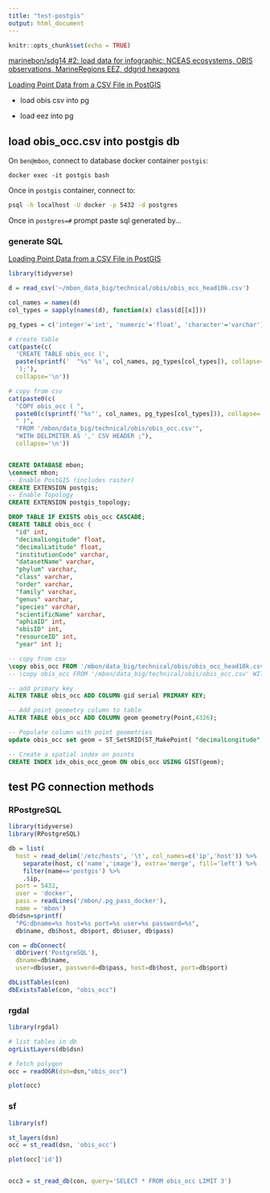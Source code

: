 ```yaml
---
title: "test-postgis"
output: html_document
---
```


```r
knitr::opts_chunk$set(echo = TRUE)
```

[marinebon/sdg14 #2: load data for infographic: NCEAS ecosystems, OBIS observations, MarineRegions EEZ, ddgrid hexagons](https://github.com/marinebon/sdg14/issues/2)

[Loading Point Data from a CSV File in PostGIS](https://spatialdbadvisor.com/postgis_tips_tricks/118/loading-point-data-from-a-csv-file-in-postgis)

- load obis csv into pg

- load eez into pg

## load obis_occ.csv into postgis db

On `ben@mbon`, connect to database docker container `postgis`:

```
docker exec -it postgis bash
```

Once in `postgis` container, connect to:

```bash
psql -h localhost -U docker -p 5432 -d postgres
```

Once in `postgres=#` prompt paste sql generated by...

### generate SQL

[Loading Point Data from a CSV File in PostGIS](https://spatialdbadvisor.com/postgis_tips_tricks/118/loading-point-data-from-a-csv-file-in-postgis)


```r
library(tidyverse)

d = read_csv('~/mbon_data_big/technical/obis/obis_occ_head10k.csv')

col_names = names(d)
col_types = sapply(names(d), function(x) class(d[[x]]))

pg_types = c('integer'='int', 'numeric'='float', 'character'='varchar')

# create table
cat(paste(c(
  'CREATE TABLE obis_occ (',
  paste(sprintf('  "%s" %s', col_names, pg_types[col_types]), collapse=',\n'),
  ');'),
  collapse='\n'))

# copy from csv
cat(paste0(c(
  "COPY obis_occ ( ",
  paste0(c(sprintf('"%s"', col_names, pg_types[col_types])), collapse=',\n    '),
  " )",
  "FROM '/mbon/data_big/technical/obis/obis_occ.csv'",
  "WITH DELIMITER AS ',' CSV HEADER ;"),
  collapse='\n'))

```

```sql

CREATE DATABASE mbon;
\connect mbon;
-- Enable PostGIS (includes raster)
CREATE EXTENSION postgis;
-- Enable Topology
CREATE EXTENSION postgis_topology;

DROP TABLE IF EXISTS obis_occ CASCADE;
CREATE TABLE obis_occ (
  "id" int,
  "decimalLongitude" float,
  "decimalLatitude" float,
  "institutionCode" varchar,
  "datasetName" varchar,
  "phylum" varchar,
  "class" varchar,
  "order" varchar,
  "family" varchar,
  "genus" varchar,
  "species" varchar,
  "scientificName" varchar,
  "aphiaID" int,
  "obisID" int,
  "resourceID" int,
  "year" int );

-- copy from csv
\copy obis_occ FROM '/mbon/data_big/technical/obis/obis_occ_head10k.csv' WITH DELIMITER ',' CSV HEADER;
-- \copy obis_occ FROM '/mbon/data_big/technical/obis/obis_occ.csv' WITH DELIMITER ',' CSV HEADER NULL AS 'NA';

-- add primary key
ALTER TABLE obis_occ ADD COLUMN gid serial PRIMARY KEY;

-- Add point geometry column to table
ALTER TABLE obis_occ ADD COLUMN geom geometry(Point,4326);

-- Populate column with point geometries
update obis_occ set geom = ST_SetSRID(ST_MakePoint( "decimalLongitude", "decimalLatitude" ), 4326);

-- Create a spatial index on points
CREATE INDEX idx_obis_occ_geom ON obis_occ USING GIST(geom);
```


## test PG connection methods

### RPostgreSQL

```r
library(tidyverse)
library(RPostgreSQL)

db = list(
  host = read_delim('/etc/hosts', '\t', col_names=c('ip','host')) %>%
    separate(host, c('name','image'), extra='merge', fill='left') %>%
    filter(name=='postgis') %>%
    .$ip,
  port = 5432,
  user = 'docker',
  pass = readLines('/mbon/.pg_pass_docker'),
  name = 'mbon')
db$dsn=sprintf(
  "PG:dbname=%s host=%s port=%s user=%s password=%s", 
  db$name, db$host, db$port, db$user, db$pass)

con = dbConnect(
  dbDriver('PostgreSQL'), 
  dbname=db$name, 
  user=db$user, password=db$pass, host=db$host, port=db$port)

dbListTables(con)
dbExistsTable(con, "obis_occ")
```

### rgdal

```r
library(rgdal)

# list tables in db
ogrListLayers(db$dsn)

# fetch polygon
occ = readOGR(dsn=dsn,"obis_occ")

plot(occ)
```

### sf

```r
library(sf)

st_layers(dsn)
occ = st_read(dsn, 'obis_occ')

plot(occ['id'])


occ3 = st_read_db(con, query='SELECT * FROM obis_occ LIMIT 3')
```


